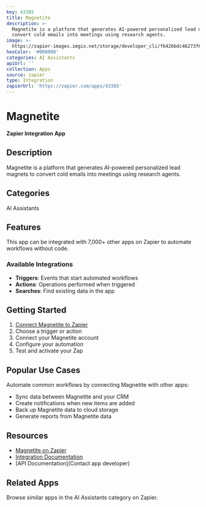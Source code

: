 ```yaml
---
key: 43385
title: Magnetite
description: >-
  Magnetite is a platform that generates AI-powered personalized lead magnets to
  convert cold emails into meetings using research agents.
image: >-
  https://zapier-images.imgix.net/storage/developer_cli/f6426bdc46273f6f557e337f9bb3ebad.png?auto=format%2Ccompress&ixlib=python-3.0.0&q=50
hexColor: '#000000'
categories: AI Assistants
apiUrl: ''
collection: Apps
source: zapier
type: Integration
zapierUrl: 'https://zapier.com/apps/43385'
---
```

# Magnetite

**Zapier Integration App**

## Description

Magnetite is a platform that generates AI-powered personalized lead magnets to convert cold emails into meetings using research agents.

## Categories

AI Assistants

## Features

This app can be integrated with 7,000+ other apps on Zapier to automate workflows without code.

### Available Integrations

- **Triggers**: Events that start automated workflows
- **Actions**: Operations performed when triggered
- **Searches**: Find existing data in the app

## Getting Started

1. [Connect Magnetite to Zapier](https://zapier.com/apps/43385)
2. Choose a trigger or action
3. Connect your Magnetite account
4. Configure your automation
5. Test and activate your Zap

## Popular Use Cases

Automate common workflows by connecting Magnetite with other apps:

- Sync data between Magnetite and your CRM
- Create notifications when new items are added
- Back up Magnetite data to cloud storage
- Generate reports from Magnetite data

## Resources

- [Magnetite on Zapier](https://zapier.com/apps/43385)
- [Integration Documentation](https://zapier.com/apps/43385/integrations)
- [API Documentation](Contact app developer)

## Related Apps

Browse similar apps in the AI Assistants category on Zapier.
